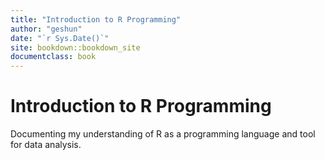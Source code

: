 ```yaml
---
title: "Introduction to R Programming"
author: "geshun"
date: "`r Sys.Date()`"
site: bookdown::bookdown_site
documentclass: book
---
```


# Introduction to R Programming {-}

Documenting my understanding of R as a programming language and tool for data analysis.